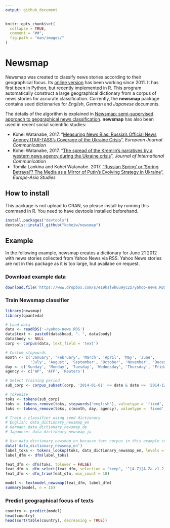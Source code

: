```yaml
---
output: github_document
---
```



```r
knitr::opts_chunk$set(
  collapse = TRUE,
  comment = "##",
  fig.path = "man/images/"
)
```

# Newsmap

Newsmap was created to classify news stories according to their geographical focus. Its [online version](http://newsmap.koheiw.net) has been working since 2011. It has first been in Python, but recently implemented in R. This program automatically construct a large geographical dictionary from a corpus of news stories for accurate classification. Currently, the **newsmap** package contains seed dictionaries for *English*, *German* and *Japanese* documents.

The details of the algorithm is explained in [Newsmap: semi-supervised approach to geographical news classification](http://www.tandfonline.com/eprint/dDeyUTBrhxBSSkHPn5uB/full). **newsmap** has also been used in recent social scientific studies:

* Kohei Watanabe, 2017. "[Measuring News Bias: Russia’s Official News Agency ITAR-TASS’s Coverage of the Ukraine Crisis](http://journals.sagepub.com/eprint/TBc9miIc89njZvY3gyAt/full)", *European Journal Communication*
* Kohei Watanabe, 2017. "[The spread of the Kremlin’s narratives by a western news agency during the Ukraine crisis](http://www.tandfonline.com/eprint/h2IHsz2YKce6uJeeCmcd/full)", *Journal of International Communication*
* Tomila Lankina and Kohei Watanabe. 2017. ["Russian Spring’ or ‘Spring Betrayal’? The Media as a Mirror of Putin’s Evolving Strategy in Ukraine](http://www.tandfonline.com/eprint/tWik7KDfsZv8C2KeNkI5/full)", *Europe-Asia Studies*

## How to install

This package is not upload to CRAN, so please install by running this command in R. You need to have devtools installed beforehand.

```r
install.packages("devtools")
devtools::install_github("koheiw/newsmap")
```

## Example

In the following example, newsmap creates a dicitonary for June 21 2012 with news stories collected from Yahoo News via RSS. Yahoo News stories are not in this package as it is too large, but availabe on request.

### Download example data

```r
download.file('https://www.dropbox.com/s/e19kslwhuu9yc2z/yahoo-news.RDS?dl=1', '~/yahoo-news.RDS')
```

### Train Newsmap classifier

```r
library(newsmap)
library(quanteda)

# Load data
data <- readRDS('~/yahoo-news.RDS')
data$text <- paste0(data$head, ". ", data$body)
data$body <- NULL
corp <- corpus(data, text_field = 'text')

# Custom stopwords
month <- c('January', 'February', 'March', 'April', 'May', 'June',
           'July', 'August', 'September', 'October', 'November', 'December')
day <- c('Sunday', 'Monday', 'Tuesday', 'Wednesday', 'Thursday', 'Friday', 'Saturday')
agency <- c('AP', 'AFP', 'Reuters')

# Select training period
sub_corp <- corpus_subset(corp, '2014-01-01' <= date & date <= '2014-12-31')

# Tokenize
toks <- tokens(sub_corp)
toks <- tokens_remove(toks, stopwords('english'), valuetype = 'fixed', padding = TRUE)
toks <- tokens_remove(toks, c(month, day, agency), valuetype = 'fixed', padding = TRUE)

# Train a classifier using seed dictionary
# English: data_dictionary_newsmap_en
# German: data_dictionary_newsmap_de
# Japanese: data_dictionary_newsmap_ja

# Use data_dictionary_newsmap_en because text corpus in this example contains English texts
data('data_dictionary_newsmap_en')
label_toks <- tokens_lookup(toks, data_dictionary_newsmap_en, levels = 3) # level 3 is countries
label_dfm <- dfm(label_toks)

feat_dfm <- dfm(toks, tolower = FALSE)
feat_dfm <- dfm_select(feat_dfm, selection = "keep", '^[A-Z][A-Za-z1-2]+', valuetype = 'regex', case_insensitive = FALSE) # include only proper nouns to model
feat_dfm <- dfm_trim(feat_dfm, min_count = 10)

model <- textmodel_newsmap(feat_dfm, label_dfm)
summary(model, n = 15)
```

### Predict geographical focus of texts 

```r
country <- predict(model)
head(country)
head(sort(table(country), decreasing = TRUE))
```
